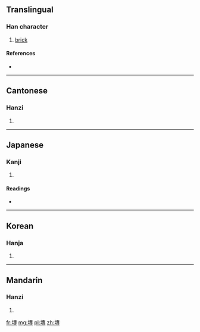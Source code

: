 ==Translingual==

===Han character===
{{Han char|rn=32|rad=土|as=11|sn=14|four=4514<sub>3</sub>|canj=土十戈戈 (GJII)}}

# [[brick]]

====References====
* {{Han ref|kx=0237.080|dkj=05400|dj=0475.150|hdz=10478.060|uh=587C|ud=22652|bh=E157|bd=57687}}

----

==Cantonese==

===Hanzi===
{{yue-hanzi|jyut=|y=jyun1}}

# {{defn|Cantonese|sort=土11}}

----

==Japanese==

===Kanji===
{{ja-kanji|grade=|rs=土11}}

# {{defn|Japanese|sort=土11}}

====Readings====
* {{ja-readings|on=[[せん]] (sen), [[たん]] (tan), [[だん]] (dan), [[ぜん]] (zen)|kun=[[かはら]] (kahara)}}

----

==Korean==

===Hanja===
{{ko-hanja|hangeul=전|rv=jeon|mr=chŏn}}

# {{defn|Korean|sort=土11}}

----

==Mandarin==

===Hanzi===
{{cmn-hanzi|pin=[[zhuān]] ([[zhuan1]])|wg=chuan<sup>1</sup>}}

# {{defn|Mandarin|sort=土11}}

[[fr:塼]]
[[mg:塼]]
[[pl:塼]]
[[zh:塼]]